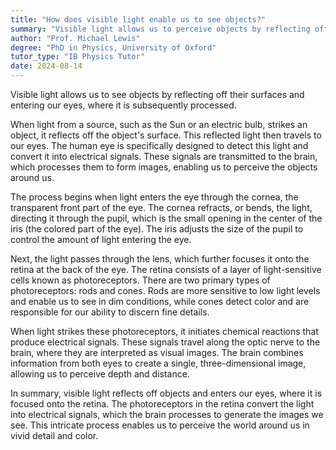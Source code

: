 ```yaml
---
title: "How does visible light enable us to see objects?"
summary: "Visible light allows us to perceive objects by reflecting off them and entering our eyes, where the information is processed for visual interpretation."
author: "Prof. Michael Lewis"
degree: "PhD in Physics, University of Oxford"
tutor_type: "IB Physics Tutor"
date: 2024-08-14
---
```


Visible light allows us to see objects by reflecting off their surfaces and entering our eyes, where it is subsequently processed.

When light from a source, such as the Sun or an electric bulb, strikes an object, it reflects off the object's surface. This reflected light then travels to our eyes. The human eye is specifically designed to detect this light and convert it into electrical signals. These signals are transmitted to the brain, which processes them to form images, enabling us to perceive the objects around us.

The process begins when light enters the eye through the cornea, the transparent front part of the eye. The cornea refracts, or bends, the light, directing it through the pupil, which is the small opening in the center of the iris (the colored part of the eye). The iris adjusts the size of the pupil to control the amount of light entering the eye.

Next, the light passes through the lens, which further focuses it onto the retina at the back of the eye. The retina consists of a layer of light-sensitive cells known as photoreceptors. There are two primary types of photoreceptors: rods and cones. Rods are more sensitive to low light levels and enable us to see in dim conditions, while cones detect color and are responsible for our ability to discern fine details.

When light strikes these photoreceptors, it initiates chemical reactions that produce electrical signals. These signals travel along the optic nerve to the brain, where they are interpreted as visual images. The brain combines information from both eyes to create a single, three-dimensional image, allowing us to perceive depth and distance.

In summary, visible light reflects off objects and enters our eyes, where it is focused onto the retina. The photoreceptors in the retina convert the light into electrical signals, which the brain processes to generate the images we see. This intricate process enables us to perceive the world around us in vivid detail and color.
    